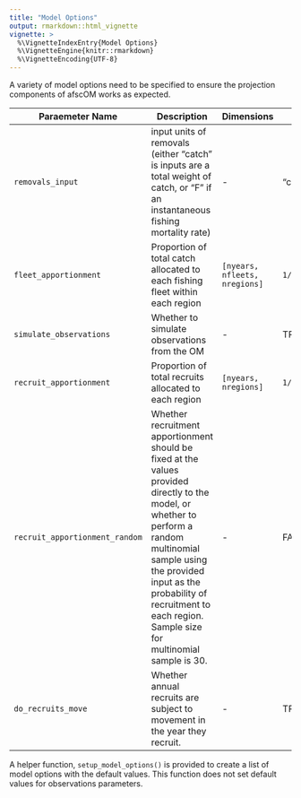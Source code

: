 ```yaml
---
title: "Model Options"
output: rmarkdown::html_vignette
vignette: >
  %\VignetteIndexEntry{Model Options}
  %\VignetteEngine{knitr::rmarkdown}
  %\VignetteEncoding{UTF-8}
---
```


A variety of model options need to be specified to ensure the projection components of afscOM works as expected.

| Paraemeter Name | Description | Dimensions | Default Value |
|-----------------|-------------|------------|---------------|
| `removals_input` | input units of removals (either “catch” is inputs are a total weight of catch, or “F” if an instantaneous fishing mortality rate) | - | “catch” |
| `fleet_apportionment` | Proportion of total catch allocated to each fishing fleet within each region | `[nyears, nfleets, nregions]` | `1/nfleets/nregions` |
| `simulate_observations` | Whether to simulate observations from the OM | - | TRUE |
| `recruit_apportionment` | Proportion of total recruits allocated to each region | `[nyears, nregions]` | `1/nregions` |    
| `recruit_apportionment_random` | Whether recruitment apportionment should be fixed at the values provided directly to the model, or whether to perform a random multinomial sample using the provided input as the probability of recruitment to each region. Sample size for multinomial sample is 30. | - | FALSE |
| `do_recruits_move` | Whether annual recruits are subject to movement in the year they recruit. | - | TRUE |

A helper function, `setup_model_options()` is provided to create a list of model options with the default values. This function does not set default values for observations parameters.
